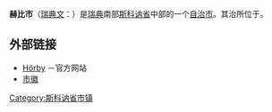 {{coord|55|51|N|13|39|E|region:SE_type:adm2nd|display=title}}

{{Infobox Kommun|
fullname=Hörby kommun|
coatofarms=[[File:Hörby_vapen.svg|100px]]|
county=[[斯科讷省|斯科讷省]]|
province=[[Scania|Scania]]|
capital={{link-en|赫比|Hörby}}|
map=[[File:Hörby_Municipality_in_Scania_County.png|200px]]|
arearank=第205名|
area=435.20|
arealand=422.77|
populationrank=第153名|
population=14,540|
densityrank=第120名|
populationdensity=34.4|
website=http://www.horby.se/|
footnotes=面积与人口统计数据来自[[瑞典统计局|瑞典统计局]]，截至2006年12月31日}}

'''赫比市'''（[[瑞典文|瑞典文]]：{{lang|sv|''Hörby kommun''}}）是[[瑞典|瑞典]]南部[[斯科讷省|斯科讷省]]中部的一个[[瑞典自治市|自治市]]。其治所位于{{link-en|赫比|Hörby}}。

== 外部链接 ==
* [http://www.horby.se/ Hörby] {{Wayback|url=http://www.horby.se/ |date=20201214134941 }}－官方网站
* [http://www.ngw.nl/int/zwe/h/horby.htm 市徽] {{Wayback|url=http://www.ngw.nl/int/zwe/h/horby.htm |date=20160303212031 }}

{{Skåne County}}

{{DEFAULTSORT:Horby Municipality}}

[[Category:斯科讷省市镇|Category:斯科讷省市镇]]
